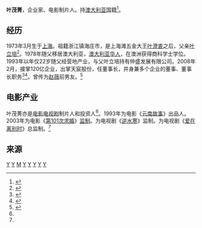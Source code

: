'''叶茂菁'''{{BD|1973年}}，企业家、电影制片人。持[[澳大利亚|澳大利亚]]国籍<ref>{{cite web |url=http://news.hexun.com/2008/xwrw051/ |title=叶茂菁 |publisher=和讯人物 |accessdate=2015-07-22 |archive-date=2015-07-23 |archive-url=https://web.archive.org/web/20150723233940/http://news.hexun.com/2008/xwrw051/ |dead-url=no }}</ref>。

==经历==

1973年3月生于[[上海|上海]]。祖籍浙江镇海庄市，是上海滩五金大王[[叶澄衷|叶澄衷]]之后，父亲[[叶立培|叶立培]]<ref >{{cite web |url=http://finance.qq.com/a/20120514/015645.htm |title=“上海首富”叶立培：回乡投资建设 |publisher=腾讯财经 |date=2012年5月14日 |accessdate=2015年7月22日 |archive-date=2013年5月25日 |archive-url=https://web.archive.org/web/20130525212242/http://finance.qq.com/a/20120514/015645.htm |dead-url=no }}</ref>。1978年随父移居澳大利亚，[[澳大利亚华人|澳大利亚华人]]，在澳洲获得商科学士学位。1993年以年仅22岁随父经营地产业，与父叶立培持有仲盛发展有限公司。2008年2月，接掌120亿企业，出掌天宸股份，任董事长，并身兼多个企业的董事、董事长职务<ref name="ye">{{cite web |url=http://business.sohu.com/20080225/n255348855.shtml |title=天宸股份转让股权 叶茂菁接掌120亿资产 |publisher=搜狐财经 |date=2008年2月25日 |accessdate=2015年7月22日 |archive-date=2016年3月5日 |archive-url=https://web.archive.org/web/20160305014401/http://business.sohu.com/20080225/n255348855.shtml |dead-url=no }}</ref><ref >{{cite web |url=http://www.china-insurance.com/news-center/newslist.asp?id=258228 |title=国华人寿成第二大股东 天宸股份：股权分散成刘益谦目标 |publisher=中国保险网 |date=2015年7月21日 |accessdate=2015年7月22日 |archive-date=2016年3月4日 |archive-url=https://web.archive.org/web/20160304221659/http://www.china-insurance.com/news-center/newslist.asp?id=258228 |dead-url=no }}</ref>。曾传为[[赵薇|赵薇]]前男友。<ref >{{cite web |url=http://ent.sina.com.cn/s/m/2001-07-19/50602.html |title=回答前后矛盾 叶茂菁暗示：已与赵薇复合(附图) |publisher=新浪影视 |date=2001年7月19日 |accessdate=2015-07-22 |archive-date=2016-03-04 |archive-url=https://web.archive.org/web/20160304203128/http://ent.sina.com.cn/s/m/2001-07-19/50602.html |dead-url=no }}</ref>

==电影产业==
叶茂菁亦是[[电影|电影]][[电视剧|电视剧]]制片人和投资人<ref name="ye"/>。1993年为电影《[[云南故事|云南故事]]》出品人。2003年为电影《[[第101次求婚|第101次求婚]]》[[监制|监制]]。为电视剧《[[逆水寒|逆水寒]]》监制。为电视剧《[[爱在离别时|爱在离别时]]》总监制。<ref name="ye"/>

==来源==
{{reflist}}

[[Category:澳大利亚华人|Y]]
[[Category:镇海县人|Y]]
[[Category:叶立培家族|M]]
[[Category:中国企业家|Y]]
[[Category:宁波裔上海人|Y]]
[[Category:澳大利亚企业家|Y]]
[[Category:寧波裔澳大利亞人|Y]]
[[Category:宁波商帮|Y]]